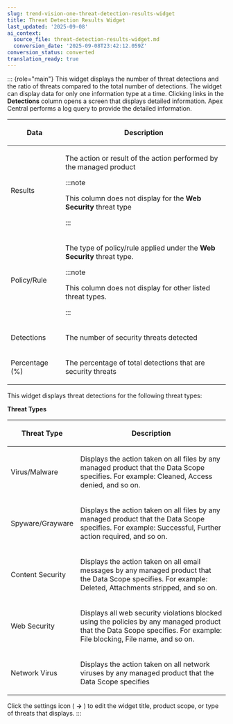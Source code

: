 ```yaml
---
slug: trend-vision-one-threat-detection-results-widget
title: Threat Detection Results Widget
last_updated: '2025-09-08'
ai_context:
  source_file: threat-detection-results-widget.md
  conversion_date: '2025-09-08T23:42:12.059Z'
conversion_status: converted
translation_ready: true
---
```


::: {role="main"}
This widget displays the number of threat detections and the ratio of threats compared to the total number of detections. The widget can display data for only one information type at a time. Clicking links in the **Detections** column opens a screen that displays detailed information. Apex Central performs a log query to provide the detailed information.

<table>
<colgroup>
<col style="width: 25%" />
<col style="width: 75%" />
</colgroup>
<thead>
<tr>
<th><p>Data</p></th>
<th><p>Description</p></th>
</tr>
</thead>
<tbody>
<tr>
<td><p>Results</p></td>
<td><p>The action or result of the action performed by the managed product</p>


:::note

<p>This column does not display for the <strong>Web Security</strong> threat type</p>


:::

</td>
</tr>
<tr>
<td><p>Policy/Rule</p></td>
<td><p>The type of policy/rule applied under the <strong>Web Security</strong> threat type.</p>


:::note

<p>This column does not display for other listed threat types.</p>


:::

</td>
</tr>
<tr>
<td><p>Detections</p></td>
<td><p>The number of security threats detected</p></td>
</tr>
<tr>
<td><p>Percentage (%)</p></td>
<td><p>The percentage of total detections that are security threats</p></td>
</tr>
</tbody>
</table>

This widget displays threat detections for the following threat types:

**Threat Types**

<table>
<colgroup>
<col style="width: 25%" />
<col style="width: 75%" />
</colgroup>
<thead>
<tr>
<th><p>Threat Type</p></th>
<th><p>Description</p></th>
</tr>
</thead>
<tbody>
<tr>
<td><p>Virus/Malware</p></td>
<td><p>Displays the action taken on all files by any managed product that the Data Scope specifies. For example: Cleaned, Access denied, and so on.</p></td>
</tr>
<tr>
<td><p>Spyware/Grayware</p></td>
<td><p>Displays the action taken on all files by any managed product that the Data Scope specifies. For example: Successful, Further action required, and so on.</p></td>
</tr>
<tr>
<td><p>Content Security</p></td>
<td><p>Displays the action taken on all email messages by any managed product that the Data Scope specifies. For example: Deleted, Attachments stripped, and so on.</p></td>
</tr>
<tr>
<td><p>Web Security</p></td>
<td><p>Displays all web security violations blocked using the policies by any managed product that the Data Scope specifies. For example: File blocking, File name, and so on.</p></td>
</tr>
<tr>
<td><p>Network Virus</p></td>
<td><p>Displays the action taken on all network viruses by any managed product that the Data Scope specifies</p></td>
</tr>
</tbody>
</table>

Click the settings icon ( **→** ) to edit the widget title, product scope, or type of threats that displays.
:::
